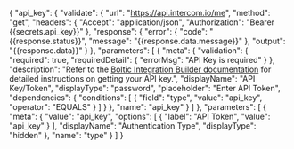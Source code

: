{
    "api_key": {
        "validate": {
            "url": "https://api.intercom.io/me",
            "method": "get",
            "headers": {
                "Accept": "application/json",
                "Authorization": "Bearer {{secrets.api_key}}"
            },
            "response": {
                "error": {
                    "code": "{{response.status}}",
                    "message": "{{response.data.message}}"
                },
                "output": "{{response.data}}"
            }
        },
        "parameters": [
            {
                "meta": {
                    "validation": {
                        "required": true,
                        "requiredDetail": {
                            "errorMsg": "API Key is required"
                        }
                    },
                    "description": "Refer to the <a href='https://docs.boltic.io/docs/integrations/Intercom/' target='_blank' rel='noopener'>Boltic Integration Builder documentation</a> for detailed instructions on getting your API key.",
                    "displayName": "API Key/Token",
                    "displayType": "password",
                    "placeholder": "Enter API Token",
                    "dependencies": {
                        "conditions": [
                            {
                                "field": "type",
                                "value": "api_key",
                                "operator": "EQUALS"
                            }
                        ]
                    }
                },
                "name": "api_key"
            }
        ]
    },
    "parameters": [
        {
            "meta": {
                "value": "api_key",
                "options": [
                    {
                        "label": "API Token",
                        "value": "api_key"
                    }
                ],
                "displayName": "Authentication Type",
                "displayType": "hidden"
            },
            "name": "type"
        }
    ]
}